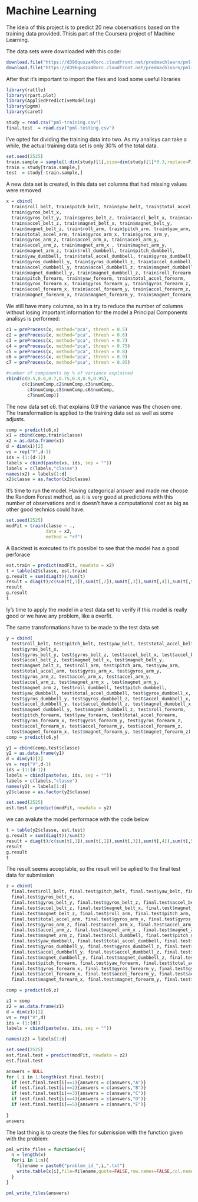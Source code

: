 Machine Learning
========================================================

The ideia of this project is to predict 20 new observations based on the training data provided. Thisis part of the Coursera project of Machine Learning.

The data sets were downloaded with this code:
```r
download.file("https://d396qusza40orc.cloudfront.net/predmachlearn/pml-training.csv","pml-training.csv")
download.file("https://d396qusza40orc.cloudfront.net/predmachlearn/pml-testing.csv","pml-testing.csv")

```

After that it's important to import the files and load some useful libraries

```r
library(rattle)
library(rpart.plot)
library(AppliedPredictiveModeling)
library(pgmm)
library(caret)

study = read.csv("pml-training.csv")
final.test  = read.csv("pml-testing.csv")
```

I've opted for dividing the training data into two. As my analisys can take a while, the actual training data set is only 30% of the total data.

```r
set.seed(2525)
train.sample = sample(1:dim(study)[1],size=dim(study)[1]*0.3,replace=F)
train = study[train.sample,]
test  = study[-train.sample,]
```


A new data set is created, in this data set columns that had missing values were removed
```r
x = cbind(
  train$roll_belt, train$pitch_belt, train$yaw_belt, train$total_accel_belt, 
  train$gyros_belt_x,
  train$gyros_belt_y, train$gyros_belt_z, train$accel_belt_x, train$accel_belt_y,
  train$accel_belt_z, train$magnet_belt_x, train$magnet_belt_y,
  train$magnet_belt_z, train$roll_arm, train$pitch_arm, train$yaw_arm,
  train$total_accel_arm, train$gyros_arm_x, train$gyros_arm_y,
  train$gyros_arm_z, train$accel_arm_x, train$accel_arm_y,
  train$accel_arm_z, train$magnet_arm_x , train$magnet_arm_y,
  train$magnet_arm_z, train$roll_dumbbell, train$pitch_dumbbell,
  train$yaw_dumbbell, train$total_accel_dumbbell, train$gyros_dumbbell_x,
  train$gyros_dumbbell_y, train$gyros_dumbbell_z, train$accel_dumbbell_x,
  train$accel_dumbbell_y, train$accel_dumbbell_z, train$magnet_dumbbell_x,
  train$magnet_dumbbell_y, train$magnet_dumbbell_z, train$roll_forearm,
  train$pitch_forearm, train$yaw_forearm, train$total_accel_forearm,
  train$gyros_forearm_x, train$gyros_forearm_y, train$gyros_forearm_z,
  train$accel_forearm_x, train$accel_forearm_y, train$accel_forearm_z, 
  train$magnet_forearm_x, train$magnet_forearm_y, train$magnet_forearm_z) 
```


We still have many columns, so in a try to reduce the number of columns without losing important information for the model a Principal Components analisys is performed:

```r
c1 = preProcess(x, method="pca", thresh = 0.5)
c2 = preProcess(x, method="pca", thresh = 0.6)
c3 = preProcess(x, method="pca", thresh = 0.7)
c4 = preProcess(x, method="pca", thresh = 0.75)
c5 = preProcess(x, method="pca", thresh = 0.8)
c6 = preProcess(x, method="pca", thresh = 0.9)
c7 = preProcess(x, method="pca", thresh = 0.95)

#number of components by % of variance explained
rbind(c(0.5,0.6,0.7,0.75,0.8,0.9,0.95),
      c(c1$numComp,c2$numComp,c3$numComp,
        c4$numComp,c5$numComp,c6$numComp,
        c7$numComp))
```

The new data set c6. that explains 0.9 the variance was the chosen one. The transformation is applied to the training data set as well as some adjusts.

```r
comp = predict(c6,x)
x1 = cbind(comp,train$classe)
x2 = as.data.frame(x1)
d = dim(x1)[2]
vs = rep("V",d-1)
ids = (1:(d-1))
labels = cbind(paste(vs, ids, sep = ""))
labels = c(labels,"classe")
names(x2) = labels[1:d]
x2$classe = as.factor(x2$classe)
```

It's time to run the model. Having categorical answer and made me choose the Random Forest method, as it is very good at predictions with this number of observations and is doesn't have a computational cost as big as other good technics could have.

```r
set.seed(2525)
modFit = train(classe ~ .,
               data = x2,
               method = "rf")
```

A Backtest is executed to it's possibel to see that the model has a good perforace

```r
est.train = predict(modFit, newdata = x2)
t = table(x2$classe, est.train)
g.result = sum(diag(t))/sum(t)
result = diag(t)/c(sum(t[,1]),sum(t[,2]),sum(t[,3]),sum(t[,4]),sum(t[,5]))
result
g.result
t
```

Iy's time to apply the model in a test data set to verify if this model is really good or we have any problem, like a overfit.

The same transformations have to be made to the test data set

```r
y = cbind(
  test$roll_belt, test$pitch_belt, test$yaw_belt, test$total_accel_belt, 
  test$gyros_belt_x,
  test$gyros_belt_y, test$gyros_belt_z, test$accel_belt_x, test$accel_belt_y,
  test$accel_belt_z, test$magnet_belt_x, test$magnet_belt_y,
  test$magnet_belt_z, test$roll_arm, test$pitch_arm, test$yaw_arm,
  test$total_accel_arm, test$gyros_arm_x, test$gyros_arm_y,
  test$gyros_arm_z, test$accel_arm_x, test$accel_arm_y,
  test$accel_arm_z, test$magnet_arm_x , test$magnet_arm_y,
  test$magnet_arm_z, test$roll_dumbbell, test$pitch_dumbbell,
  test$yaw_dumbbell, test$total_accel_dumbbell, test$gyros_dumbbell_x,
  test$gyros_dumbbell_y, test$gyros_dumbbell_z, test$accel_dumbbell_x,
  test$accel_dumbbell_y, test$accel_dumbbell_z, test$magnet_dumbbell_x,
  test$magnet_dumbbell_y, test$magnet_dumbbell_z, test$roll_forearm,
  test$pitch_forearm, test$yaw_forearm, test$total_accel_forearm,
  test$gyros_forearm_x, test$gyros_forearm_y, test$gyros_forearm_z,
  test$accel_forearm_x, test$accel_forearm_y, test$accel_forearm_z, 
  test$magnet_forearm_x, test$magnet_forearm_y, test$magnet_forearm_z) 
comp = predict(c6,y)

y1 = cbind(comp,test$classe)
y2 = as.data.frame(y1)
d = dim(y1)[2]
vs = rep("V",d-1)
ids = (1:(d-1))
labels = cbind(paste(vs, ids, sep = ""))
labels = c(labels,"classe")
names(y2) = labels[1:d]
y2$classe = as.factor(y2$classe)

set.seed(2525)
est.test = predict(modFit, newdata = y2)
```

we can avalute the model performace with the code below

```r
t = table(y2$classe, est.test)
g.result = sum(diag(t))/sum(t)
result = diag(t)/c(sum(t[,1]),sum(t[,2]),sum(t[,3]),sum(t[,4]),sum(t[,5]))
result
g.result
t
```

The result seems acceptable, so the result will be aplied to the final test data for submission
```r
z = cbind(
  final.test$roll_belt, final.test$pitch_belt, final.test$yaw_belt, final.test$total_accel_belt, 
  final.test$gyros_belt_x,
  final.test$gyros_belt_y, final.test$gyros_belt_z, final.test$accel_belt_x, final.test$accel_belt_y,
  final.test$accel_belt_z, final.test$magnet_belt_x, final.test$magnet_belt_y,
  final.test$magnet_belt_z, final.test$roll_arm, final.test$pitch_arm, final.test$yaw_arm,
  final.test$total_accel_arm, final.test$gyros_arm_x, final.test$gyros_arm_y,
  final.test$gyros_arm_z, final.test$accel_arm_x, final.test$accel_arm_y,
  final.test$accel_arm_z, final.test$magnet_arm_x , final.test$magnet_arm_y,
  final.test$magnet_arm_z, final.test$roll_dumbbell, final.test$pitch_dumbbell,
  final.test$yaw_dumbbell, final.test$total_accel_dumbbell, final.test$gyros_dumbbell_x,
  final.test$gyros_dumbbell_y, final.test$gyros_dumbbell_z, final.test$accel_dumbbell_x,
  final.test$accel_dumbbell_y, final.test$accel_dumbbell_z, final.test$magnet_dumbbell_x,
  final.test$magnet_dumbbell_y, final.test$magnet_dumbbell_z, final.test$roll_forearm,
  final.test$pitch_forearm, final.test$yaw_forearm, final.test$total_accel_forearm,
  final.test$gyros_forearm_x, final.test$gyros_forearm_y, final.test$gyros_forearm_z,
  final.test$accel_forearm_x, final.test$accel_forearm_y, final.test$accel_forearm_z, 
  final.test$magnet_forearm_x, final.test$magnet_forearm_y, final.test$magnet_forearm_z) 

comp = predict(c6,z)

z1 = comp
z2 = as.data.frame(z1)
d = dim(z1)[2]
vs = rep("V",d)
ids = (1:(d))
labels = cbind(paste(vs, ids, sep = ""))

names(z2) = labels[1:d]

set.seed(2525)
est.final.test = predict(modFit, newdata = z2)
est.final.test

answers = NULL
for ( i in 1:length(est.final.test)){
  if (est.final.test[i]==1){answers = c(answers,"A")}
  if (est.final.test[i]==2){answers = c(answers,"B")}
  if (est.final.test[i]==3){answers = c(answers,"C")}
  if (est.final.test[i]==4){answers = c(answers,"D")}
  if (est.final.test[i]==5){answers = c(answers,"E")}
  
}
answers
```

The last thing is to create the files for submission with the function given with the problem:
```r
pml_write_files = function(x){
  n = length(x)
  for(i in 1:n){
    filename = paste0("problem_id_",i,".txt")
    write.table(x[i],file=filename,quote=FALSE,row.names=FALSE,col.names=FALSE)
  }
}

pml_write_files(answers)
```


  